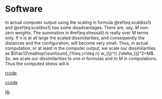 # Software {#chsoftware}

In actual computer output using the scaling in formula \@ref(eq:scaldiss1) and \@ref(eq:scaldiss1) has some disadvantages. There are, say, $M$ non-zero weights. The summation in \#ref(eq:stressall) is really over $M$ terms only. If $n$ is at all large the scaled dissimilarities, and consequently the distances and the configuration, will become very small. Thus, in actual computation, or at least in the computer output, we scale our dissimilarities as $\frac12\mathop{\sum\sum}_{1\leq j<i\leq n} w_{ij}^{\ }\delta_{ij}^2=M$. So, we scale our dissimilarities to one in formulas and to $M$ in computations. Thus the computed stress will b


[rcode](https://github.com/deleeuw/stress/tree/main/rcode/)

[ccode](https://github.com/deleeuw/stress/tree/main/ccode/)

[lib](https://github.com/deleeuw/stress/tree/main/lib/)